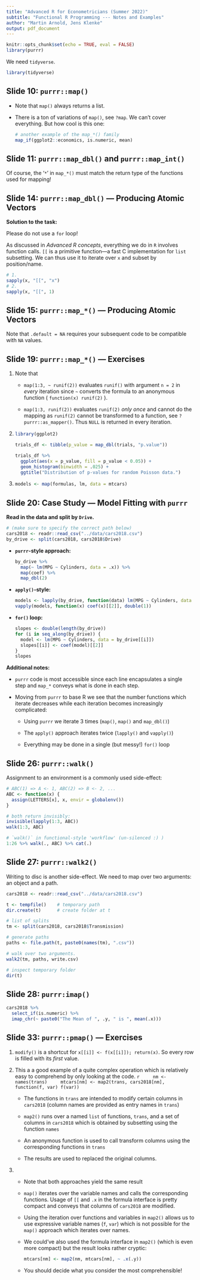 ```yaml
---
title: "Advanced R for Econometricians (Summer 2022)"
subtitle: "Functional R Programming --- Notes and Examples"
author: "Martin Arnold, Jens Klenke"
output: pdf_document
---
```


```r
knitr::opts_chunk$set(echo = TRUE, eval = FALSE)
library(purrr)
```

We need `tidyverse`.

```r
library(tidyverse)
```

## Slide 10: `purrr::map()` 

- Note that `map()` always returns a list.

- There is a ton of variations of `map()`, see `?map`. We can't cover everything. But how cool is this one:

    ```r
    # another example of the map_*() family
    map_if(ggplot2::economics, is.numeric, mean)
    ```

## Slide 11: `purrr::map_dbl()` and `purrr::map_int()`

Of course, the '`*`' in `map_*()` must match the return type of the functions used for mapping!

## Slide 14: `purrr::map_dbl()` — Producing Atomic Vectors

**Solution to the task:**

Please do not use a `for` loop!

As discussed in *Advanced R concepts*, everything we do in `R` involves function calls. `[[` is a primitive function---a fast C implementation for `list` subsetting. We can thus use it to iterate over `x` and subset by position/name.

```r
# 1.
sapply(x, "[[", "x")
# 2.
sapply(x, "[[", 1)
```

## Slide 15: `purrr::map_*()` — Producing Atomic Vectors

Note that `.default = NA` requires your subsequent code to be compatible with `NA` values.

## Slide 19: `purrr::map_*()` — Exercises

1. Note that

    - `map(1:3, ~ runif(2))` evaluates `runif()` with argument `n = 2` in *every* iteration since `~` converts the formula to an anonymous function ( `function(x) runif(2)` ). 
    
    - `map(1:3, runif(2))` evaluates `runif(2)` *only once* and cannot do the mapping as `runif(2)` cannot be transformed to a function, see `?purrr::as_mapper()`. Thus `NULL` is returned in every iteration.

2.  
    ```r
    library(ggplot2)
    
    trials_df <- tibble(p_value = map_dbl(trials, "p.value"))
    
    trials_df %>% 
      ggplot(aes(x = p_value, fill = p_value < 0.05)) + 
      geom_histogram(binwidth = .025) +
      ggtitle("Distribution of p-values for random Poisson data.")
    ```

3.
  ```r
  models <- map(formulas, lm, data = mtcars)
  ```
  
## Slide 20: Case Study --- Model Fitting with `purrr`

**Read in the data and split by `Drive`.**

```r
# (make sure to specify the correct path below)
cars2018 <- readr::read_csv("../data/cars2018.csv")
by_drive <- split(cars2018, cars2018$Drive)
```

- **`purrr`-style approach:**

    ```r
    by_drive %>%
      map(~ lm(MPG ~ Cylinders, data = .x)) %>%
      map(coef) %>%
      map_dbl(2)
    ```

- **`apply()`-style:**

    ```r
    models <- lapply(by_drive, function(data) lm(MPG ~ Cylinders, data = data))
    vapply(models, function(x) coef(x)[[2]], double(1))
    ```

- **`for()` loop:**

    ```r
    slopes <- double(length(by_drive))
    for (i in seq_along(by_drive)) {
      model <- lm(MPG ~ Cylinders, data = by_drive[[i]])
      slopes[[i]] <- coef(model)[[2]]
    }
    slopes
    ```

**Additional notes:**

  - `purrr` code is most accessible since each line encapsulates a single step and `map_*` conveys what is done in each step.

  - Moving from `purrr` to base R we see that the number functions which iterate decreases while each iteration becomes increasingly complicated:

      - Using `purrr` we iterate 3 times (`map()`, `map()` and `map_dbl()`)

      - The `apply()` approach iterates twice (`lapply()` and `vapply()`)

      - Everything may be done in a single (but messy!) `for()` loop

## Slide 26: `purrr::walk()`

Assignment to an environment is a commonly used side-effect:

```r
# ABC(1) => A <- 1, ABC(2) => B <- 2, ...
ABC <- function(x) { 
  assign(LETTERS[x], x, envir = globalenv())
}

# both return invisibly:
invisible(lapply(1:3, ABC))
walk(1:3, ABC)

# `walk()` in functional-style 'workflow' (un-silenced :) )
1:26 %>% walk(., ABC) %>% cat(.)
```

## Slide 27: `purrr::walk2()`

Writing to disc is another side-effect. We need to map over two arguments: an object and a path.

```r
cars2018 <- readr::read_csv("../data/cars2018.csv")

t <- tempfile()    # temporary path
dir.create(t)      # create folder at t

# list of splits
tm <- split(cars2018, cars2018$Transmission)

# generate paths
paths <- file.path(t, paste0(names(tm), ".csv"))

# walk over two arguments.
walk2(tm, paths, write.csv)

# inspect temporary folder
dir(t)
```

## Slide 28: `purrr:imap()`

```r
cars2018 %>% 
  select_if(is.numeric) %>% 
  imap_chr(~ paste0("The Mean of ", .y, " is ", mean(.x)))
```

## Slide 33: `purrr::pmap()` — Exercises

1. `modify()` is a shortcut for `x[[i]] <- f(x[[i]]); return(x)`. So every row is filled with its *first* value.

2. This a a good example of a quite complex operation which is relatively easy to comprehend by only looking at the code.
    ```r
    nm <- names(trans)
    mtcars[nm] <- map2(trans, cars2018[nm], function(f, var) f(var))
    ```

    - The functions in `trans` are intended to modify certain columns in `cars2018` (column names are provided as entry names in `trans`)
    
    - `map2()` runs over a named `list` of functions, `trans`, and a set of columns in `cars2018` which is obtained by subsetting using the function `names`
    
    - An anonymous function is used to call transform columns using the corresponding functions in `trans`
    
    - The results are used to replaced the original columns.

3. 

    - Note that both approaches yield the same result
    
    - `map()` iterates over the variable names and calls the corresponding functions. Usage of `[[` and `.x` in the formula interface is pretty compact and conveys that columns of `cars2018` are modified.
    
    - Using the iteration over functions and variables in `map2()` allows us to use expressive variable names (`f`, `var`) which is not possible for the `map()` approach which iterates over names.
    
    - We could've also used the formula interface in `map2()` (which is even more compact) but the result looks rather cryptic:
      ```r
      mtcars[nm] <- map2(nm, mtcars[nm], ~ .x(.y))
      ```
    
    - You should decide what you consider the most comprehensible!
